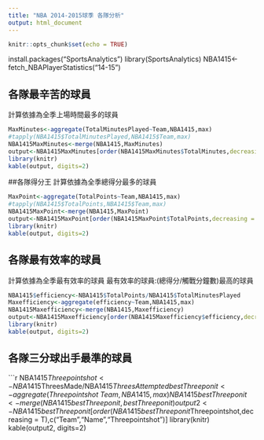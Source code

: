 ```yaml
---
title: "NBA 2014-2015球季 各隊分析"
output: html_document
---
```



```r
knitr::opts_chunk$set(echo = TRUE)
```
install.packages("SportsAnalytics")
library(SportsAnalytics)
NBA1415<-fetch_NBAPlayerStatistics("14-15")

## 各隊最辛苦的球員
計算依據為全季上場時間最多的球員


```r
MaxMinutes<-aggregate(TotalMinutesPlayed~Team,NBA1415,max)
#tapply(NBA1415$TotalMinutesPlayed,NBA1415$Team,max)
NBA1415MaxMinutes<-merge(NBA1415,MaxMinutes)
output<-NBA1415MaxMinutes[order(NBA1415MaxMinutes$TotalMinutes,decreasing = T),c("Team","Name","TotalMinutesPlayed")]
library(knitr)
kable(output, digits=2)
```

##各隊得分王
計算依據為全季總得分最多的球員

```r
MaxPoint<-aggregate(TotalPoints~Team,NBA1415,max)
#tapply(NBA1415$TotalPoints,NBA1415$Team,max)
NBA1415MaxPoint<-merge(NBA1415,MaxPoint)
output<-NBA1415MaxPoint[order(NBA1415MaxPoint$TotalPoints,decreasing = T),c("Team","Name","TotalPoints")]
library(knitr)
kable(output, digits=2)
```


## 各隊最有效率的球員
計算依據為全季最有效率的球員
最有效率的球員:(總得分/觸戰分鐘數)最高的球員
```r
NBA1415$efficiency<-NBA1415$TotalPoints/NBA1415$TotalMinutesPlayed
Maxefficiency<-aggregate(efficiency~Team,NBA1415,max)
NBA1415Maxefficiency<-merge(NBA1415,Maxefficiency)
output<-NBA1415Maxefficiency[order(NBA1415Maxefficiency$efficiency,decreasing = T),c("Team","Name","efficiency")]
library(knitr)
kable(output, digits=2)
```
## 各隊三分球出手最準的球員
```r
NBA1415$Threepointshot<-NBA1415$ThreesMade/NBA1415$ThreesAttempted
bestThreeponit<-aggregate(Threepointshot~Team,NBA1415,max)
NBA1415bestThreeponit<-merge(NBA1415bestThreeponit,bestThreeponit)
output2<-NBA1415bestThreeponit[order(NBA1415bestThreeponit$Threepointshot,decreasing = T),c("Team","Name","Threepointshot")]
library(knitr)
kable(output2, digits=2)

